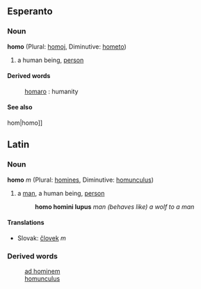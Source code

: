 ==Esperanto==
===Noun===
'''homo'''  (Plural: [[homoj]], Diminutive: [[hometo]])
# a human being, [[person]]
====Derived words====
: [[homaro]] : humanity
====See also====
{{msg:ReVo}}hom|homo]]

==Latin==
===Noun===
'''homo''' ''m'' (Plural: [[homines]], Diminutive: [[homunculus]])

# a [[man]], a human being, [[person]]
#:'''homo homini lupus''' ''man (behaves like) a wolf to a man''
====Translations====
<!-- Unlike the confusing English "man" with its double meaning of a human or a male, many languages have a direct translation of this word -->
* Slovak: [[človek#Slovak|človek]] ''m''
===Derived words===
: [[ad hominem]]
: [[homunculus]]